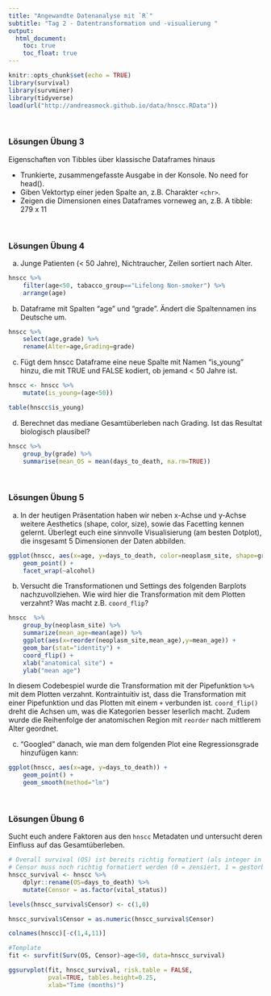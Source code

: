 ```yaml
---
title: "Angewandte Datenanalyse mit `R`"
subtitle: "Tag 2 - Datentransformation und -visualierung "
output:
  html_document:
    toc: true
    toc_float: true
---
```


```r
knitr::opts_chunk$set(echo = TRUE)
library(survival)
library(survminer)
library(tidyverse)
load(url("http://andreasmock.github.io/data/hnscc.RData"))
```

<br>

### Lösungen Übung 3

Eigenschaften von Tibbles über klassische Dataframes hinaus 

- Trunkierte, zusammengefasste Ausgabe in der Konsole. No need for head().
- Giben Vektortyp einer jeden Spalte an, z.B. Charakter `<chr>`.
- Zeigen die Dimensionen eines Dataframes vorneweg an, z.B. A tibble: 279 x 11

<br>


### Lösungen Übung 4

a) Junge Patienten (< 50 Jahre), Nichtraucher, Zeilen sortiert nach Alter.

```r
hnscc %>%
    filter(age<50, tabacco_group=="Lifelong Non-smoker") %>%
    arrange(age)
```

b) Dataframe mit Spalten “age” und “grade”. Ändert die Spaltennamen ins Deutsche um.

```r
hnscc %>%
    select(age,grade) %>%
    rename(Alter=age,Grading=grade)
```

c) Fügt dem hnscc Dataframe eine neue Spalte mit Namen “is_young” hinzu, die mit TRUE und FALSE kodiert, ob jemand < 50 Jahre ist.

```r
hnscc <- hnscc %>%
    mutate(is_young=(age<50))

table(hnscc$is_young)
```


d) Berechnet das mediane Gesamtüberleben nach Grading. Ist das Resultat biologisch plausibel?

```r
hnscc %>%
    group_by(grade) %>%
    summarise(mean_OS = mean(days_to_death, na.rm=TRUE))
```

<br>

### Lösungen Übung 5

a) In der heutigen Präsentation haben wir neben x-Achse und y-Achse weitere Aesthetics (shape, color, size), sowie das Facetting kennen gelernt. Überlegt euch eine sinnvolle Visualisierung (am besten Dotplot), die insgesamt 5 Dimensionen der Daten abbilden.

```r
ggplot(hnscc, aes(x=age, y=days_to_death, color=neoplasm_site, shape=grade)) + 
    geom_point() +
    facet_wrap(~alcohol)
```

b) Versucht die Transformationen und Settings des folgenden Barplots nachzuvollziehen. Wie wird hier die Transformation mit dem Plotten verzahnt? Was macht z.B. `coord_flip`?

```r
hnscc  %>%
    group_by(neoplasm_site) %>%
    summarize(mean_age=mean(age)) %>%
    ggplot(aes(x=reorder(neoplasm_site,mean_age),y=mean_age)) +
    geom_bar(stat="identity") +
    coord_flip() +
    xlab("anatomical site") +
    ylab("mean age")
```

In diesem Codebespiel wurde die Transformation mit der Pipefunktion `%>%` mit dem Plotten verzahnt. Kontraintuitiv ist, dass die Transformation mit einer Pipefunktion und das Plotten mit einem `+` verbunden ist. `coord_flip()` dreht die Achsen um, was die Kategorien besser leserlich macht. Zudem wurde die Reihenfolge der anatomischen Region mit `reorder` nach mittlerem Alter geordnet. 


c) "Googled" danach, wie man dem folgenden Plot eine Regressionsgrade hinzufügen kann:

```r
ggplot(hnscc, aes(x=age, y=days_to_death)) +
    geom_point() +
    geom_smooth(method="lm")
```

<br>

### Lösungen Übung 6

Sucht euch andere Faktoren aus den `hnscc` Metadaten und untersucht deren Einfluss auf das Gesamtüberleben.

```r
# Overall survival (OS) ist bereits richtig formatiert (als integer in Tagen)
# Censor muss noch richtig formatiert werden (0 = zensiert, 1 = gestorben)
hnscc_survival <- hnscc %>%
    dplyr::rename(OS=days_to_death) %>%
    mutate(Censor = as.factor(vital_status))

levels(hnscc_survival$Censor) <- c(1,0)    

hnscc_survival$Censor = as.numeric(hnscc_survival$Censor)
```


```r
colnames(hnscc)[-c(1,4,11)]
```

```r
#Template
fit <- survfit(Surv(OS, Censor)~age<50, data=hnscc_survival)

ggsurvplot(fit, hnscc_survival, risk.table = FALSE, 
           pval=TRUE, tables.height=0.25,
           xlab="Time (months)")
```
